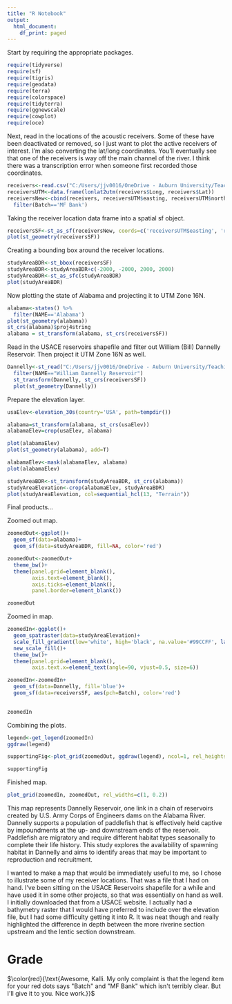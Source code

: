 ---
title: "R Notebook"
output:
  html_document:
    df_print: paged
---

Start by requiring the appropriate packages.
```{r}
require(tidyverse)
require(sf)
require(tigris)
require(geodata)
require(terra)
require(colorspace)
require(tidyterra)
require(ggnewscale)
require(cowplot)
require(oce)
```

Next, read in the locations of the acoustic receivers. Some of these have been deactivated or removed, so I just want to plot the active receivers of interest. I'm also converting the lat/long coordinates. You'll eventually see that one of the receivers is way off the main channel of the river. I think there was a transcription error when someone first recorded those coordinates.  
```{r}
receivers<-read.csv("C:/Users/jjv0016/OneDrive - Auburn University/Teaching/Spatial Ecology/Lab2/submissions/paraukakalli_4025647_236874481_ReceiversGIS.csv") #insert "ReceiversGIS.csv" here
receiversUTM<-data.frame(lonlat2utm(receivers$Long, receivers$Lat))
receiversNew<-cbind(receivers, receiversUTM$easting, receiversUTM$northing) %>%
  filter(Batch=='MF Bank')
```

Taking the receiver location data frame into a spatial sf object.
```{r}
receiversSF<-st_as_sf(receiversNew, coords=c('receiversUTM$easting', 'receiversUTM$northing'), crs='+proj=utm +zone=16 +ellps=GRS80 +datum=NAD83 +units=m +no_defs')
plot(st_geometry(receiversSF))
```

Creating a bounding box around the receiver locations.
```{r}
studyAreaBDR<-st_bbox(receiversSF)
studyAreaBDR<-studyAreaBDR+c(-2000, -2000, 2000, 2000)
studyAreaBDR<-st_as_sfc(studyAreaBDR)
plot(studyAreaBDR)
```

Now plotting the state of Alabama and projecting it to UTM Zone 16N. 
```{r}
alabama<-states() %>%
  filter(NAME=='Alabama')
plot(st_geometry(alabama))
st_crs(alabama)$proj4string
alabama = st_transform(alabama, st_crs(receiversSF))
```

Read in the USACE reservoirs shapefile and filter out William (Bill) Dannelly Reservoir. Then project it UTM Zone 16N as well.
```{r}
Dannelly<-st_read("C:/Users/jjv0016/OneDrive - Auburn University/Teaching/Spatial Ecology/Lab2/submissions/paraukakalli_4025647_236874513_USACE_Reservoirs/USACE_Reservoirs/USACE_Reservoirs.shp") %>% # insert "USACE_Reservoirs" here
  filter(NAME=="William Dannelly Reservoir")
  st_transform(Dannelly, st_crs(receiversSF))  
  plot(st_geometry(Dannelly))
```

Prepare the elevation layer. 
```{r}
usaElev<-elevation_30s(country='USA', path=tempdir())

alabama=st_transform(alabama, st_crs(usaElev))
alabamaElev=crop(usaElev, alabama)

plot(alabamaElev)
plot(st_geometry(alabama), add=T)

alabamaElev<-mask(alabamaElev, alabama)
plot(alabamaElev)

studyAreaBDR<-st_transform(studyAreaBDR, st_crs(alabama))
studyAreaElevation<-crop(alabamaElev, studyAreaBDR)
plot(studyAreaElevation, col=sequential_hcl(13, "Terrain"))
```
Final products...

Zoomed out map.
```{r}
zoomedOut<-ggplot()+
  geom_sf(data=alabama)+
  geom_sf(data=studyAreaBDR, fill=NA, color='red')

zoomedOut<-zoomedOut+
  theme_bw()+
  theme(panel.grid=element_blank(),
        axis.text=element_blank(),
        axis.ticks=element_blank(),
        panel.border=element_blank())

zoomedOut
```

Zoomed in map.
```{r}
zoomedIn<-ggplot()+
  geom_spatraster(data=studyAreaElevation)+
  scale_fill_gradient(low='white', high='black', na.value='#99CCFF', labs(fill='Elevation'))+
  new_scale_fill()+
  theme_bw()+
  theme(panel.grid=element_blank(),
        axis.text.x=element_text(angle=90, vjust=0.5, size=6))

zoomedIn<-zoomedIn+
  geom_sf(data=Dannelly, fill='blue')+
  geom_sf(data=receiversSF, aes(pch=Batch), color='red')
  

zoomedIn
```
Combining the plots.
```{r}
legend<-get_legend(zoomedIn)
ggdraw(legend)

supportingFig<-plot_grid(zoomedOut, ggdraw(legend), ncol=1, rel_heights = c(0.5, 1))

supportingFig
```
Finished map.
```{r}
plot_grid(zoomedIn, zoomedOut, rel_widths=c(1, 0.2))
```
This map represents Dannelly Reservoir, one link in a chain of reservoirs created by U.S. Army Corps of Engineers dams on the Alabama River. Dannelly supports a population of paddlefish that is effectively held captive by impoundments at the up- and downstream ends of the reservoir. Paddlefish are migratory and require different habitat types seasonally to complete their life history. This study explores the availability of spawning habitat in Dannelly and aims to identify areas that may be important to reproduction and recruitment. 

I wanted to make a map that would be immediately useful to me, so I chose to illustrate some of my receiver locations. That was a file that I had on hand. I've been sitting on the USACE Reservoirs shapefile for a while and have used it in some other projects, so that was essentially on hand as well. I initially downloaded that from a USACE website. I actually had a bathymetry raster that I would have preferred to include over the elevation file, but I had some difficulty getting it into R. It was neat though and really highlighted the difference in depth between the more riverine section upstream and the lentic section downstream.



# Grade

$\color{red}{\text{Awesome, Kalli. My only complaint is that the legend item for your red dots says "Batch" and "MF Bank" which isn't terribly clear. But I'll give it to you. Nice work.}}$